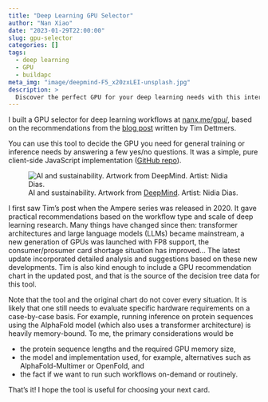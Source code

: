 ```yaml
---
title: "Deep Learning GPU Selector"
author: "Nan Xiao"
date: "2023-01-29T22:00:00"
slug: gpu-selector
categories: []
tags:
  - deep learning
  - GPU
  - buildapc
meta_img: "image/deepmind-F5_x20zxLEI-unsplash.jpg"
description: >
  Discover the perfect GPU for your deep learning needs with this interactive tool.
---
```


I built a GPU selector for deep learning workflows at
[nanx.me/gpu/](https://nanx.me/gpu/), based on the recommendations from the
[blog post](https://timdettmers.com/2023/01/16/which-gpu-for-deep-learning/)
written by Tim Dettmers.

You can use this tool to decide the GPU you need for general training or
inference needs by answering a few yes/no questions.
It was a simple, pure client-side JavaScript implementation
([GitHub repo](https://github.com/nanxstats/gpu)).

![AI and sustainability. Artwork from [DeepMind](https://unsplash.com/photos/F5_x20zxLEI). Artist: Nidia Dias.](/image/deepmind-F5_x20zxLEI-unsplash.jpg)

I first saw Tim's post when the Ampere series was released in 2020.
It gave practical recommendations based on the workflow type and scale
of deep learning research.
Many things have changed since then: transformer architectures and
large language models (LLMs) became mainstream,
a new generation of GPUs was launched with FP8 support,
the consumer/prosumer card shortage situation has improved...
The latest update incorporated detailed analysis and suggestions
based on these new developments.
Tim is also kind enough to include a GPU recommendation chart in the
updated post, and that is the source of the decision tree data for this tool.

Note that the tool and the original chart do not cover every situation.
It is likely that one still needs to evaluate specific hardware requirements
on a case-by-case basis. For example, running inference on protein
sequences using the AlphaFold model (which also uses a transformer architecture)
is heavily memory-bound. To me, the primary considerations would be

- the protein sequence lengths and the required GPU memory size,
- the model and implementation used, for example, alternatives such as
  AlphaFold-Multimer or OpenFold, and
- the fact if we want to run such workflows on-demand or routinely.

That's it! I hope the tool is useful for choosing your next card.
